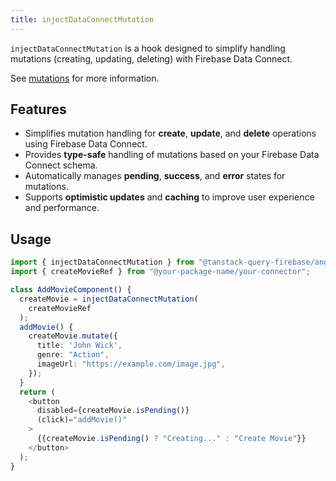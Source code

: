 ```yaml
---
title: injectDataConnectMutation
---
```


`injectDataConnectMutation` is a hook designed to simplify handling mutations (creating, updating, deleting) with Firebase Data Connect.

See [mutations](/react/data-connect/mutations) for more information.

## Features

- Simplifies mutation handling for <b>create</b>, <b>update</b>, and <b>delete</b> operations using Firebase Data Connect.
- Provides <b>type-safe</b> handling of mutations based on your Firebase Data Connect schema.
- Automatically manages <b>pending</b>, <b>success</b>, and <b>error</b> states for mutations.
- Supports <b>optimistic updates</b> and <b>caching</b> to improve user experience and performance.

## Usage

```ts
import { injectDataConnectMutation } from "@tanstack-query-firebase/angular/data-connect";
import { createMovieRef } from "@your-package-name/your-connector";

class AddMovieComponent() {
  createMovie = injectDataConnectMutation(
    createMovieRef
  );
  addMovie() {
    createMovie.mutate({
      title: 'John Wick',
      genre: "Action",
      imageUrl: "https://example.com/image.jpg",
    });
  }
  return (
    <button
      disabled={createMovie.isPending()}
      (click)="addMovie()"
    >
      {{createMovie.isPending() ? "Creating..." : "Create Movie"}}
    </button>
  );
}
```
